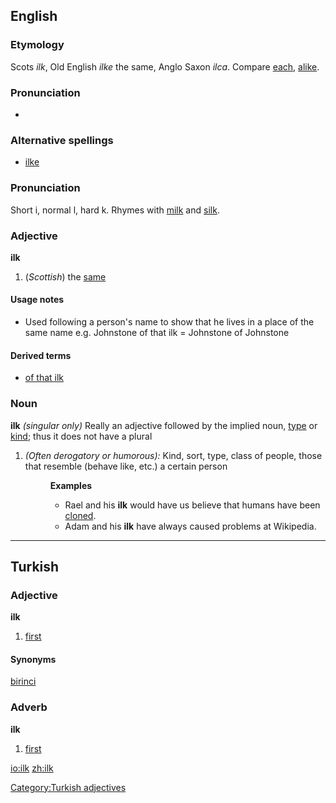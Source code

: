 ==English==

===Etymology===
Scots ''ilk'', Old English ''ilke'' the same, Anglo Saxon ''ilca''. Compare [[each]], [[alike]].

===Pronunciation===
*{{audio|en-us-ilk.ogg|Audio (US)}}

===Alternative spellings===
* [[ilke]]

===Pronunciation===
Short i, normal l, hard k. Rhymes with [[milk]] and [[silk]].

===Adjective===
'''ilk'''
#(''Scottish'') the [[same]]
====Usage notes====
* Used following a person's name to show that he lives in a place of the same name e.g. Johnstone of that ilk = Johnstone of Johnstone
====Derived terms====
*[[of that ilk]]

===Noun===
'''ilk''' ''(singular only)''
Really an adjective followed by the implied noun, [[type]] or [[kind]]; thus it does not have a plural
# ''(Often derogatory or humorous):'' Kind, sort, type, class of people, those that resemble (behave like, etc.) a certain person
#:'''Examples'''
#:*Rael and his '''ilk''' would have us believe that humans have been [[clone]]d. 
#:*Adam and his '''ilk''' have always caused problems at Wikipedia.

----

==Turkish==
===Adjective===
'''ilk'''

#[[first]]

====Synonyms====
[[birinci]]
===Adverb===
'''ilk'''
#[[first]]

[[Category:Turkish adjectives]]

[[io:ilk]]
[[zh:ilk]]
